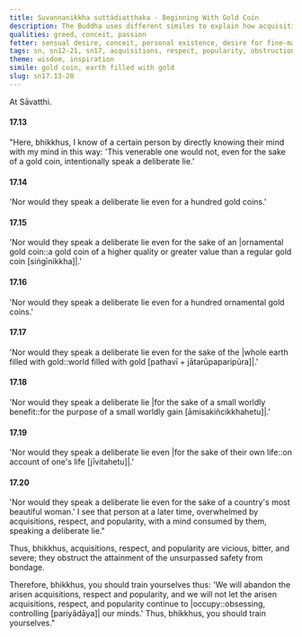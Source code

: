 ```yaml
---
title: Suvaṇṇanikkha suttādiaṭṭhaka - Beginning With Gold Coin
description: The Buddha uses different similes to explain how acquisitions, respect, and popularity are vicious, bitter, and severe, obstructing the attainment of the unsurpassed safety from bondage.
qualities: greed, conceit, passion
fetter: sensual desire, conceit, personal existence, desire for fine-material existence, desire for immaterial existence, ignorance
tags: sn, sn12-21, sn17, acquisitions, respect, popularity, obstruction, gold coin, worldly benefit, sensual desire
theme: wisdom, inspiration
simile: gold coin, earth filled with gold
slug: sn17.13-20
---
```


At Sāvatthi.

#### 17.13

"Here, bhikkhus, I know of a certain person by directly knowing their mind with my mind in this way: 'This venerable one would not, even for the sake of a gold coin, intentionally speak a deliberate lie.'

#### 17.14

'Nor would they speak a deliberate lie even for a hundred gold coins.'

#### 17.15

'Nor would they speak a deliberate lie even for the sake of an |ornamental gold coin::a gold coin of a higher quality or greater value than a regular gold coin [siṅgīnikkha]|.'

#### 17.16

'Nor would they speak a deliberate lie even for a hundred ornamental gold coins.'

#### 17.17

'Nor would they speak a deliberate lie even for the sake of the |whole earth filled with gold::world filled with gold [pathavī + jātarūpaparipūra]|.'

#### 17.18

'Nor would they speak a deliberate lie |for the sake of a small worldly benefit::for the purpose of a small worldly gain [āmisakiñcikkhahetu]|.'

#### 17.19

'Nor would they speak a deliberate lie even |for the sake of their own life::on account of one's life [jīvitahetu]|.'

#### 17.20

'Nor would they speak a deliberate lie even for the sake of a country's most beautiful woman.' I see that person at a later time, overwhelmed by acquisitions, respect, and popularity, with a mind consumed by them, speaking a deliberate lie."

Thus, bhikkhus, acquisitions, respect, and popularity are vicious, bitter, and severe; they obstruct the attainment of the unsurpassed safety from bondage.

Therefore, bhikkhus, you should train yourselves thus: 'We will abandon the arisen acquisitions, respect and popularity, and we will not let the arisen acquisitions, respect, and popularity continue to |occupy::obsessing, controlling [pariyādāya]| our minds.' Thus, bhikkhus, you should train yourselves."